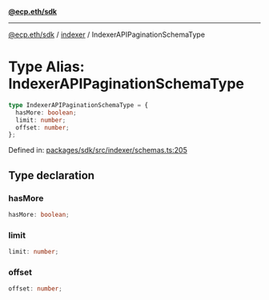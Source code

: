 [**@ecp.eth/sdk**](../../index.mdx)

***

[@ecp.eth/sdk](/sdk-reference/index.mdx) / [indexer](/sdk-reference/indexer/index.mdx) / IndexerAPIPaginationSchemaType

# Type Alias: IndexerAPIPaginationSchemaType

```ts
type IndexerAPIPaginationSchemaType = {
  hasMore: boolean;
  limit: number;
  offset: number;
};
```

Defined in: [packages/sdk/src/indexer/schemas.ts:205](https://github.com/ecp-eth/comments-monorepo/blob/main/packages/sdk/src/indexer/schemas.ts#L205)

## Type declaration

### hasMore

```ts
hasMore: boolean;
```

### limit

```ts
limit: number;
```

### offset

```ts
offset: number;
```
